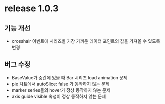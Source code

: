 # release 1.0.3

## 기능 개선
- crosshair 이벤트에 시리즈별 가장 가까운 데이터 포인트의 값을 가져올 수 있도록 변경

## 버그 수정
- BaseValue가 중간에 있을 때 Bar 시리즈 load animation 문제
- pie 차트에서 autoSlice: false 가 동작하지 않는 문제
- marker series들의 hover가 정상 동작하지 않는 문제
- axis guide visible 속성이 정상 동작하지 않는 문제
